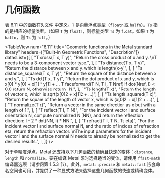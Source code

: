 # 几何函数

<OrigninalPDF title="6.8 Geometric Functions" />

表 6.11 中的函数在头文件 中定义。`T` 是向量浮点类型（`floatn` 或 `halfn`）。`Ts` 指的是相应的标量类型。（如果 `T` 为 `floatn`，则标量类型 `Ts` 为 `float`。如果 `T` 为 `halfn`，则 `Ts` 为 `half`。）

<TableView
  num="6.11"
  title="Geometric functions in the Metal standard library"
  headers={["Built-in Geometric Functions", "Description"]}
  datasList={[
    [
      "T cross(T x, T y)",
      "Return the cross product of x and y. \nT needs to be a 3-component vector type.",
    ],
    [
      "Ts distance(T x, T y)",
      "Return the distance between x and y, which is length(x-y)",
    ],
    [
      "Ts distance_squared(T x, T y)",
      "Return the square of the distance between x and y.",
    ],
    [
      "Ts dot(T x, T y)",
      "Return the dot product of x and y, which is x[0] * y[0] + x[1] * y[1] + … T faceforward(T N, T I, T Nref) If dot(Nref, I) < 0.0 return N, otherwise return -N.",
    ],
    [
      "Ts length(T x)",
      "Return the length of vector x, which is sqrt(x[0]2 + x[1]2 + ...)",
    ],
    [
      "Ts length_squared(T x)",
      "Return the square of the length of vector x, which is (x[0]2 + x[1]2 + ...)",
    ],
    [
      "T normalize(T x)",
      "Return a vector in the same direction as x but with a length of 1.",
    ],
    [
      "T reflect(T I, T N)",
      "For the incident vector I and surface orientation N, compute normalized N (NN), and return the reflection direction: I - 2 * dot(NN, I) * NN.",
    ],
    [
      "T refract(T I, T N, Ts eta)",
      "For the incident vector I and surface normal N, and the ratio of indices of refraction eta, return the refraction vector. \nThe input parameters for the incident vector I and the surface normal N needs to already be normalized to get the desired results.",
    ],
  ]}
/>

对于单精度浮点，Metal 还支持以下几何函数的精确且快速的变体：`distance`, `length` 和 `normalize`。要在编译 Metal 源时选择适当的变体，请使用 `ffast-math` 编译器选项（请参阅第 1.5.3 节）。此外，`metal::precise` 和 `metal::fast` 嵌套命名空间也可用，并提供了一种显式方法来选择这些几何函数的快速或精确变体。

